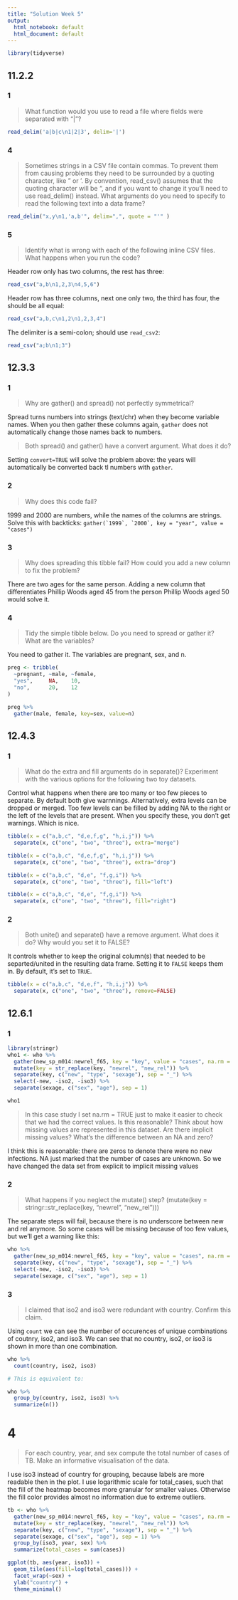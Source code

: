 ```yaml
---
title: "Solution Week 5"
output:
  html_notebook: default
  html_document: default
---
```


```r
library(tidyverse)
```

## 11.2.2

### 1

> What function would you use to read a file where fields were separated with
“|”?


```r
read_delim('a|b|c\n1|2|3', delim='|')
```


### 4

> Sometimes strings in a CSV file contain commas. To prevent them from causing problems they need to be surrounded by a quoting character, like " or '. By convention, read_csv() assumes that the quoting character will be ", and if you want to change it you’ll need to use read_delim() instead. What arguments do you need to specify to read the following text into a data frame?

```r
read_delim("x,y\n1,'a,b'", delim=",", quote = "'" )
```

### 5
> Identify what is wrong with each of the following inline CSV files. What happens when you run the code?


Header row only has two columns, the rest has three:
```r
read_csv("a,b\n1,2,3\n4,5,6") 
```

Header row has three columns, next one only two, the third has four, the should be all equal:
```r
read_csv("a,b,c\n1,2\n1,2,3,4")
```


The delimiter is a semi-colon; should use ```read_csv2```:
```r
read_csv("a;b\n1;3")
```

## 12.3.3

### 1

> Why are gather() and spread() not perfectly symmetrical?

Spread turns numbers into strings (text/chr) when they become variable names. When you then gather these columns again, ```gather``` does not automatically change those names back to numbers. 

> Both spread() and gather() have a convert argument. What does it do?

Setting ```convert=TRUE``` will solve the problem above: the years will automatically be converted back tl numbers with ```gather```.

### 2

> Why does this code fail?

1999 and 2000 are numbers, while the names of the columns are strings. Solve this with backticks:
```gather(`1999`, `2000`, key = "year", value = "cases")```

### 3 

> Why does spreading this tibble fail? How could you add a new column to fix the problem?

There are two ages for the same person. Adding a new column that differentiates Phillip Woods aged 45 from the person Phillip Woods aged 50 would solve it.

### 4

> Tidy the simple tibble below. Do you need to spread or gather it? What are the variables?

You need to gather it. The variables are pregnant, sex, and n.

```r
preg <- tribble(
  ~pregnant, ~male, ~female,
  "yes",     NA,    10,
  "no",      20,    12
)

preg %>% 
  gather(male, female, key=sex, value=n)
```

## 12.4.3

### 1

> What do the extra and fill arguments do in separate()? Experiment with the various options for the following two toy datasets.

Control what happens when there are too many or too few pieces to separate. By default both give warnnings. Alternatively, extra levels can be dropped or merged. Too few levels can be filled by adding NA to the right or the left of the levels that are present. When you specify these, you don't get warnings. Which is nice.

```r
tibble(x = c("a,b,c", "d,e,f,g", "h,i,j")) %>% 
  separate(x, c("one", "two", "three"), extra="merge")

tibble(x = c("a,b,c", "d,e,f,g", "h,i,j")) %>% 
  separate(x, c("one", "two", "three"), extra="drop")

tibble(x = c("a,b,c", "d,e", "f,g,i")) %>% 
  separate(x, c("one", "two", "three"), fill="left")

tibble(x = c("a,b,c", "d,e", "f,g,i")) %>% 
  separate(x, c("one", "two", "three"), fill="right")
```

### 2

> Both unite() and separate() have a remove argument. What does it do? Why would you set it to FALSE?

It controls whether to keep the original column(s) that needed to be separted/united in the resulting data frame. Setting it to ```FALSE``` keeps them in. By default, it's set to ```TRUE```.

```r
tibble(x = c("a,b,c", "d,e,f", "h,i,j")) %>% 
  separate(x, c("one", "two", "three"), remove=FALSE)

```

## 12.6.1

### 1

```r
library(stringr)
who1 <- who %>% 
  gather(new_sp_m014:newrel_f65, key = "key", value = "cases", na.rm = TRUE) %>% 
  mutate(key = str_replace(key, "newrel", "new_rel")) %>%
  separate(key, c("new", "type", "sexage"), sep = "_") %>%
  select(-new, -iso2, -iso3) %>%
  separate(sexage, c("sex", "age"), sep = 1)

who1

```

> In this case study I set na.rm = TRUE just to make it easier to check that we had the correct values. Is this reasonable? Think about how missing values are represented in this dataset. Are there implicit missing values? What’s the difference between an NA and zero?

I think this is reasonable: there are zeros to denote there were no new infections. NA just marked that the number of cases are unknown. So we have changed the data set from explicit to implicit missing values

### 2

> What happens if you neglect the mutate() step? (mutate(key = stringr::str_replace(key, "newrel", "new_rel")))

The separate steps will fail, because there is no underscore between new and rel anymore. So some cases will be missing because of too few values, but we'll get a warning like this:

```r
who %>% 
  gather(new_sp_m014:newrel_f65, key = "key", value = "cases", na.rm = TRUE) %>% 
  separate(key, c("new", "type", "sexage"), sep = "_") %>%
  select(-new, -iso2, -iso3) %>%
  separate(sexage, c("sex", "age"), sep = 1)
```

### 3

> I claimed that iso2 and iso3 were redundant with country. Confirm this claim.

Using ```count``` we can see the number of occurences of unique combinations of coutnry, iso2, and iso3. We can see that no country, iso2, or iso3 is shown in more than one combination.

```r
who %>% 
  count(country, iso2, iso3) 

# This is equivalent to:

who %>%
  group_by(country, iso2, iso3) %>%
  summarize(n())

```

# 4

> For each country, year, and sex compute the total number of cases of TB. Make an informative visualisation of the data.

I use iso3 instead of country for grouping, because labels are more readable then in the plot. I use logarithmic scale for total_cases, such that the fill of the heatmap becomes more granular for smaller values. Otherwise the fill color provides almost no information due to extreme outliers.

```r

tb <- who %>% 
  gather(new_sp_m014:newrel_f65, key = "key", value = "cases", na.rm = TRUE) %>% 
  mutate(key = str_replace(key, "newrel", "new_rel")) %>%
  separate(key, c("new", "type", "sexage"), sep = "_") %>%
  separate(sexage, c("sex", "age"), sep = 1) %>%
  group_by(iso3, year, sex) %>%
  summarize(total_cases = sum(cases))

ggplot(tb, aes(year, iso3)) +
  geom_tile(aes(fill=log(total_cases))) +
  facet_wrap(~sex) +
  ylab("country") +
  theme_minimal()

```

